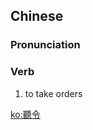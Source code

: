 {{also|听令}}
==Chinese==
{{zh-forms|s=听令}}

===Pronunciation===
{{zh-pron
|m=tīnglìng
|cat=v
}}

===Verb===
{{zh-verb}}

# to take orders

[[ko:聽令]]
